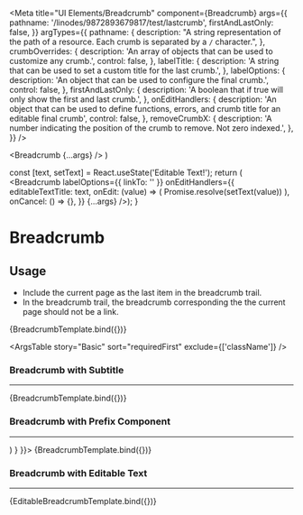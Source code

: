 
<Meta
  title="UI Elements/Breadcrumb"
  component={Breadcrumb}
  args={{
    pathname: '/linodes/9872893679817/test/lastcrumb',
    firstAndLastOnly: false,
  }}
  argTypes={{
    pathname: {
      description: "A string representation of the path of a resource. Each crumb is separated by a `/` character.",
    },
    crumbOverrides: {
      description: 'An array of objects that can be used to customize any crumb.',
      control: false,
    },
    labelTitle: {
      description: 'A string that can be used to set a custom title for the last crumb.',
    },
    labelOptions: {
      description: 'An object that can be used to configure the final crumb.',
      control: false,
    },
    firstAndLastOnly: {
      description: 'A boolean that if true will only show the first and last crumb.',
    },
    onEditHandlers: {
      description: 'An object that can be used to define functions, errors, and crumb title for an editable final crumb',
      control: false,
    },
    removeCrumbX: {
      description: 'A number indicating the position of the crumb to remove. Not zero indexed.',
    },
  }}
/>

  <Breadcrumb {...args} />
)

  const [text, setText] = React.useState('Editable Text!');
  return (
  <Breadcrumb 
    labelOptions={{
      linkTo: ''
    }}
    onEditHandlers={{
      editableTextTitle: text,
      onEdit: (value) => ( Promise.resolve(setText(value)) ),
      onCancel: () => {},
    }}
    {...args} />);
}

# Breadcrumb

## Usage
- Include the current page as the last item in the breadcrumb trail.
- In the breadcrumb trail, the breadcrumb corresponding the the current page should not be a link.

<Canvas>
  <Story name="Basic">
    {BreadcrumbTemplate.bind({})}
  </Story>
</Canvas>


<ArgsTable 
  story="Basic"
  sort="requiredFirst"
  exclude={['className']}
/>

### Breadcrumb with Subtitle
---

<Canvas>
  <Story 
   name="Breadcrumb with subtitle"
   args={{
     labelOptions: {
       subtitle: 'subtitle',
     }
  }}>
    {BreadcrumbTemplate.bind({})}
  </Story>
</Canvas>

### Breadcrumb with Prefix Component
---

<Canvas>
  <Story
   name="Breadcrumb with prefix component"
   args={{
     labelOptions: {
       prefixComponent: (
         <UserIcon
                style={{
                  margin: '2px 0 0 0',
                  color: '#606469',
                  borderRadius: '50%',
                  width: 32,
                  height: 32,
                  animation: '$fadeIn 150ms linear forwards',
                }}
              />
       )
     }
   }}>
    {BreadcrumbTemplate.bind({})}
  </Story>
</Canvas>

### Breadcrumb with Editable Text
---

<Canvas>
  <Story name="Breadcrumb with editable text">
    {EditableBreadcrumbTemplate.bind({})}
  </Story>
</Canvas>
